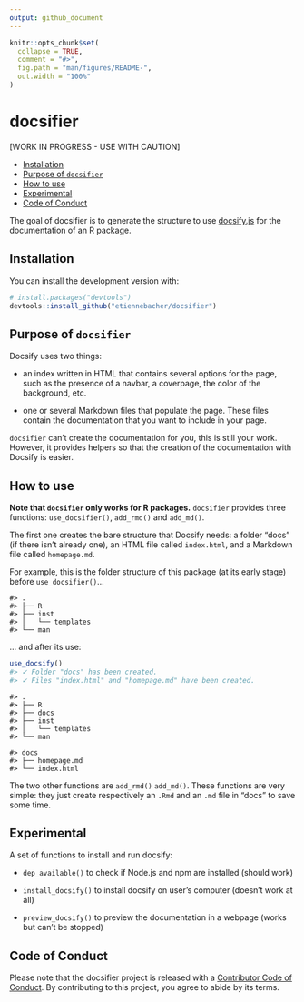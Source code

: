 ```yaml
---
output: github_document
---
```


<!-- README.md is generated from README.Rmd. Please edit that file -->

```r
knitr::opts_chunk$set(
  collapse = TRUE,
  comment = "#>",
  fig.path = "man/figures/README-",
  out.width = "100%"
)
```


# docsifier

[WORK IN PROGRESS - USE WITH CAUTION]

<!-- badges: start -->
<!-- badges: end -->
  
* [Installation](#installation)
* [Purpose of `docsifier`](#purpose)
* [How to use](#howto)
* [Experimental](#experimental)
* [Code of Conduct](#CoC)
  
  
The goal of docsifier is to generate the structure to use [docsify.js](https://docsify.js.org/#/) for the documentation of an R package.

## Installation

You can install the development version with: 

```r
# install.packages("devtools")
devtools::install_github("etiennebacher/docsifier")
```

## Purpose of `docsifier`

Docsify uses two things:

* an index written in HTML that contains several options for the page, such as the presence of a navbar, a coverpage, the color of the background, etc.

* one or several Markdown files that populate the page. These files contain the documentation that you want to include in your page.

`docsifier` can't create the documentation for you, this is still your work. However, it provides helpers so that the creation of the documentation with Docsify is easier.


## How to use

**Note that `docsifier` only works for R packages.** `docsifier` provides three functions: `use_docsifier()`, `add_rmd()` and `add_md()`.

The first one creates the bare structure that Docsify needs: a folder "docs" (if there isn't already one), an HTML file called `index.html`, and a Markdown file called `homepage.md`.

For example, this is the folder structure of this package (at its early stage) before `use_docsifier()`...

    #> .
    #> ├── R
    #> ├── inst
    #> │   └── templates
    #> └── man

… and after its use:

``` r
use_docsify()
#> ✓ Folder "docs" has been created.
#> ✓ Files "index.html" and "homepage.md" have been created.
```

    #> .
    #> ├── R
    #> ├── docs
    #> ├── inst
    #> │   └── templates
    #> └── man

    #> docs
    #> ├── homepage.md
    #> └── index.html


The two other functions are `add_rmd()` `add_md()`. These functions are very simple: they just create respectively an `.Rmd` and an `.md` file in "docs" to save some time.


## Experimental

A set of functions to install and run docsify:

* `dep_available()` to check if Node.js and npm are installed (should work)

* `install_docsify()` to install docsify on user's computer (doesn't work at all)

* `preview_docsify()` to preview the documentation in a webpage (works but can't be stopped)


## Code of Conduct

Please note that the docsifier project is released with a [Contributor Code of Conduct](https://contributor-covenant.org/version/2/0/CODE_OF_CONDUCT.html). By contributing to this project, you agree to abide by its terms.




